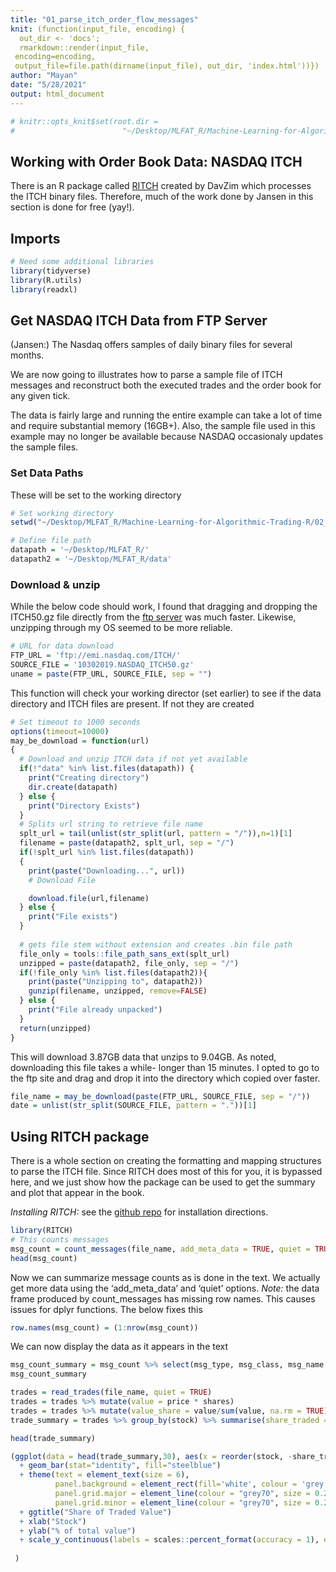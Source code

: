 ```yaml
---
title: "01_parse_itch_order_flow_messages"
knit: (function(input_file, encoding) {
  out_dir <- 'docs';
  rmarkdown::render(input_file,
 encoding=encoding,
 output_file=file.path(dirname(input_file), out_dir, 'index.html'))})
author: "Mayan"
date: "5/28/2021"
output: html_document
---
```


```r
# knitr::opts_knit$set(root.dir =
#                        "~/Desktop/MLFAT_R/Machine-Learning-for-Algorithmic-Trading-R/02_market_and_fundamental_data")

```


## Working with Order Book Data: NASDAQ ITCH
There is an R package called [RITCH](https://github.com/DavZim/RITCH) created by DavZim which processes the ITCH binary files. Therefore, much of the work done by Jansen in this section is done for free (yay!).

## Imports
```r
# Need some additional libraries
library(tidyverse)
library(R.utils)
library(readxl)
```

## Get NASDAQ ITCH Data from FTP Server

(Jansen:) The Nasdaq offers samples of daily binary files for several months.

We are now going to illustrates how to parse a sample file of ITCH messages and reconstruct both the executed trades and the order book for any given tick.

The data is fairly large and running the entire example can take a lot of time and require substantial memory (16GB+). Also, the sample file used in this example may no longer be available because NASDAQ occasionaly updates the sample files.


### Set Data Paths
These will be set to the working directory

```r
# Set working directory
setwd("~/Desktop/MLFAT_R/Machine-Learning-for-Algorithmic-Trading-R/02_market_and_fundamental_data/01_NASDAQ_TotalView-ITCH_Order_Book")

# Define file path
datapath = '~/Desktop/MLFAT_R/'
datapath2 = '~/Desktop/MLFAT_R/data'
```

### Download & unzip
While the below code should work, I found that dragging and dropping the ITCH50.gz file directly from the [ftp server]('ftp://emi.nasdaq.com/ITCH/') was much faster. Likewise, unzipping through my OS seemed to be more reliable.

```r
# URL for data download
FTP_URL = 'ftp://emi.nasdaq.com/ITCH/'
SOURCE_FILE = '10302019.NASDAQ_ITCH50.gz'
uname = paste(FTP_URL, SOURCE_FILE, sep = "")
```

This function will check your working director (set earlier) to see if the data directory and ITCH files are present. If not they are created

```r
# Set timeout to 1000 seconds
options(timeout=10000)
may_be_download = function(url) 
{
  # Download and unzip ITCH data if not yet available
  if(!"data" %in% list.files(datapath)) {
    print("Creating directory")
    dir.create(datapath)
  } else {
    print("Directory Exists")
  }
  # Splits url string to retrieve file name
  splt_url = tail(unlist(str_split(url, pattern = "/")),n=1)[1]
  filename = paste(datapath2, splt_url, sep = "/")
  if(!splt_url %in% list.files(datapath))
  {
    print(paste("Downloading...", url))
    # Download File

    download.file(url,filename)
  } else {
    print("File exists")
  }
  
  # gets file stem without extension and creates .bin file path
  file_only = tools::file_path_sans_ext(splt_url)
  unzipped = paste(datapath2, file_only, sep = "/")
  if(!file_only %in% list.files(datapath2)){
    print(paste("Unzipping to", datapath2))
    gunzip(filename, unzipped, remove=FALSE)
  } else {
    print("File already unpacked")
  }
  return(unzipped)
}
```

This will download 3.87GB data that unzips to 9.04GB. As noted, downloading this file takes a while- longer than 15 minutes. I opted to go to the ftp site and drag and drop it into the directory which copied over faster.

```r
file_name = may_be_download(paste(FTP_URL, SOURCE_FILE, sep = "/"))
date = unlist(str_split(SOURCE_FILE, pattern = "."))[1]
```

## Using RITCH package
There is a whole section on creating the formatting and mapping structures to parse the ITCH file. Since RITCH does most of this for you, it is bypassed here, and we just show how the package can be used to get the summary and plot that appear in the book.

*Installing RITCH:* see the [github repo](https://github.com/DavZim/RITCH) for installation directions. 

```r
library(RITCH)
# This counts messages
msg_count = count_messages(file_name, add_meta_data = TRUE, quiet = TRUE)
head(msg_count)
```

Now we can summarize message counts as is done in the text. We actually get more data using the 'add_meta_data' and 'quiet' options. *Note:* the data frame produced by count_messages has missing row names. This causes issues for dplyr functions. The below fixes this

```r
row.names(msg_count) = (1:nrow(msg_count))
```

We can now display the data as it appears in the text

```r
msg_count_summary = msg_count %>% select(msg_type, msg_class, msg_name, count) %>% arrange(desc(count))
msg_count_summary
```

```r

trades = read_trades(file_name, quiet = TRUE)
trades = trades %>% mutate(value = price * shares)
trades = trades %>% mutate(value_share = value/sum(value, na.rm = TRUE))
trade_summary = trades %>% group_by(stock) %>% summarise(share_traded = sum(value_share, na.rm = TRUE), .groups='drop') %>%                                arrange(desc(share_traded))

head(trade_summary)
```

```r
(ggplot(data = head(trade_summary,30), aes(x = reorder(stock, -share_traded), y = share_traded)) 
  + geom_bar(stat="identity", fill="steelblue") 
  + theme(text = element_text(size = 6), 
          panel.background = element_rect(fill='white', colour = 'grey'), 
          panel.grid.major = element_line(colour = "grey70", size = 0.2),
          panel.grid.minor = element_line(colour = "grey70", size = 0.2))
  + ggtitle("Share of Traded Value")
  + xlab("Stock")
  + ylab("% of total value")
  + scale_y_continuous(labels = scales::percent_format(accuracy = 1), expand = expansion(mult=c(0,.05)))
  
 )
```

